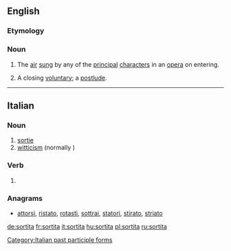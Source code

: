 ==English==

===Etymology===
{{etyl|it|en}}

===Noun===
{{en-noun|?}}

# The [[air]] [[sing|sung]] by any of the [[principal]] [[character]]s in an [[opera]] on entering.
# {{cx|music|lang=en}} A closing [[voluntary]]; a [[postlude]].

----

==Italian==

===Noun===
{{it-noun|f}}

# [[sortie]]
# [[witticism]] (normally {{term|battuta}})

===Verb===
{{head|it|verb form}}

# {{feminine of|sortito|lang=it}}

===Anagrams===
* [[attorsi#Italian|attorsi]], [[ristato#Italian|ristato]], [[rotasti#Italian|rotasti]], [[sottrai#Italian|sottrai]], [[statori#Italian|statori]], [[stirato#Italian|stirato]], [[striato#Italian|striato]]

[[Category:Italian past participle forms]]

[[de:sortita]]
[[fr:sortita]]
[[it:sortita]]
[[hu:sortita]]
[[pl:sortita]]
[[ru:sortita]]